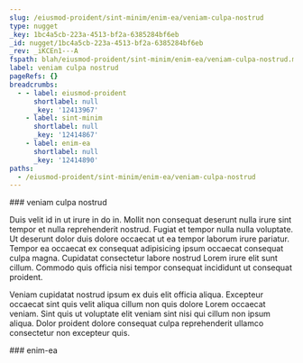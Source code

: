 ```yaml
---
slug: /eiusmod-proident/sint-minim/enim-ea/veniam-culpa-nostrud
type: nugget
_key: 1bc4a5cb-223a-4513-bf2a-6385284bf6eb
_id: nugget/1bc4a5cb-223a-4513-bf2a-6385284bf6eb
_rev: _iKCEn1---A
fspath: blah/eiusmod-proident/sint-minim/enim-ea/veniam-culpa-nostrud.md
label: veniam culpa nostrud
pageRefs: {}
breadcrumbs:
  - - label: eiusmod-proident
      shortlabel: null
      _key: '12413967'
    - label: sint-minim
      shortlabel: null
      _key: '12414867'
    - label: enim-ea
      shortlabel: null
      _key: '12414890'
paths:
  - /eiusmod-proident/sint-minim/enim-ea/veniam-culpa-nostrud
---
```


<NuggetArea>
<Nugget slug="/eiusmod-proident/sint-minim/enim-ea/veniam-culpa-nostrud" type="nugget" _key="1bc4a5cb-223a-4513-bf2a-6385284bf6eb" _id="nugget/1bc4a5cb-223a-4513-bf2a-6385284bf6eb" _rev="_iKCEn1---A" fspath="blah/eiusmod-proident/sint-minim/enim-ea/veniam-culpa-nostrud.md" label="veniam culpa nostrud" paths="/eiusmod-proident/sint-minim/enim-ea/veniam-culpa-nostrud">
<NuggetBody>
### veniam culpa nostrud

Duis velit id in ut irure in do in. Mollit non consequat deserunt nulla irure sint tempor et nulla reprehenderit nostrud. Fugiat et tempor nulla nulla voluptate. Ut deserunt dolor duis dolore occaecat ut ea tempor laborum irure pariatur. Tempor ea occaecat ex consequat adipisicing ipsum occaecat consequat culpa magna. Cupidatat consectetur labore nostrud Lorem irure elit sunt cillum. Commodo quis officia nisi tempor consequat incididunt ut consequat proident.

Veniam cupidatat nostrud ipsum ex duis elit officia aliqua. Excepteur occaecat sint quis velit aliqua cillum non quis dolore Lorem occaecat veniam. Sint quis ut voluptate elit veniam sint nisi qui cillum non ipsum aliqua. Dolor proident dolore consequat culpa reprehenderit ullamco consectetur non excepteur quis.

</NuggetBody>
<Breadcrumbs>
<Crumbs>
<Crumb _key="12413967" label="eiusmod-proident" /><Crumb _key="12414867" label="sint-minim" /><Crumb _key="12414890" label="enim-ea" />
</Crumbs>
</Breadcrumbs>
</Nugget>

<NuggetsInbound>
</NuggetsInbound>
<NuggetsOutbound>
</NuggetsOutbound>
</NuggetArea>
<PassagesInbound>
<Passage direction="inbound" type="passage" _key="12414890" _id="passage/12414890" _rev="_iKCEn06--B" label="enim-ea" passage="enim-ea" fspath="blah/eiusmod-proident/sint-minim/enim-ea" paths="/eiusmod-proident/sint-minim/enim-ea" slug="/eiusmod-proident/sint-minim/enim-ea">
<NuggetBody>
### enim-ea

</NuggetBody>
<Breadcrumbs>
<Crumbs>
<Crumb _key="12413967" label="eiusmod-proident" /><Crumb _key="12414867" label="sint-minim" />
</Crumbs>
</Breadcrumbs>
</Passage>

</PassagesInbound>
<PassagesOutbound>
</PassagesOutbound>